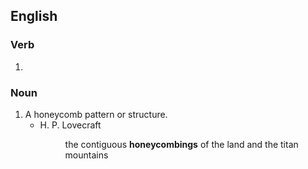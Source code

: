 ==English==

===Verb===
{{head|en|verb form}}

# {{present participle of|en|honeycomb|nocat=1}}

===Noun===
{{en-noun}}

# A honeycomb pattern or structure.
#* H. P. Lovecraft
#*: the contiguous '''honeycombings''' of the land and the titan mountains